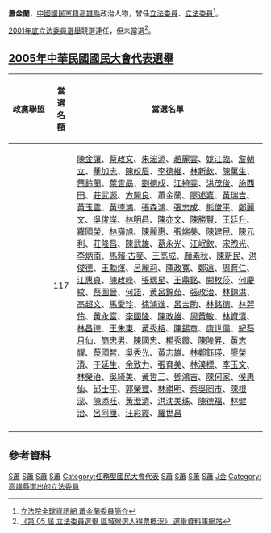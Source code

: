 {{Infobox_officeholder
| name = 蕭金蘭
| image name =
| width = 
| order         = {{ROC}}第4屆[[國大代表|國大代表]]
| term_start    = 2005年5月30日
| term_end      = 2005年6月7日
| order1        = {{ROC}}第4屆[[立法委員|立法委員]]
| term_start1   = 1999年2月1日
| term_end1     = 2002年1月29日
| order2        = {{ROC}}第3屆[[立法委員|立法委員]]
| term_start2   = 1996年2月1日
| term_end2     = 1999年1月29日
| order3        = {{ROC}}第2屆[[立法委員|立法委員]]
| term_start3   = 1993年2月1日
| term_end3     = 1996年1月29日
| order4        = {{ROC}}第1屆[[立法委員|立法委員]]
| term_start4   = 1990年2月1日
| term_end4     = 1993年1月29日
| period = 
| Sex = 女 
| Native place   = {{ROC}}[[南京市_(中華民國)|南京市]]
| date of birth  = {{Birth date and age|1948|8|26}}
| place of birth = {{ROC}}
| party = {{Kmt}}
| educate = 
*[[國立政治大學|國立政治大學]]畢業
*[[國立政治大學|國立政治大學]]企研所企家班研究
| past = 
*國際商專講師
*立法院(第一屆)立法委員<br><span style="color: blue;">(1990年-1993年)</span>
*立法院(第二屆)立法委員<br><span style="color: blue;">(1993年-1996年)</span>
*立法院(第三屆)立法委員<br><span style="color: blue;">(1996年-1999年)</span>
*立法院(第四屆)立法委員<br><span style="color: blue;">(1999年-2002年)</span>
*立法院國防、經濟委員會程序委員
*立法院法制、預算、衛生環境及社會福利委員會召集委員
*[[中國國民黨|中國國民黨]]中央委員
*[[中國國民黨|中國國民黨]][[黃復興黨部|黃復興黨部]]委員
*[[中國國民黨|中國國民黨]][[黃復興黨部|黃復興黨部]]評議委員
*[[中國國民黨|中國國民黨]]立法院黨團副主任
*[[中華薪傳協會|中華薪傳協會]]理事長
*[[世界自由民主聯盟總會|世界自由民主聯盟總會理事]]
*[[高雄縣|高雄縣]]青溪婦聯會副主委
}}
'''蕭金蘭'''{{BD|1948年|8月26日|catIdx=Siew蕭}}，[[中國國民黨籍|中國國民黨籍]][[高雄縣|高雄縣]]政治人物，曾任[[立法委員|立法委員]]、[[立法委員|立法委員]]<ref>[http://www.ly.gov.tw/ly/01_introduce/0103_leg/leg_main/leg_ver01_01.jsp?ItemNO=01030100&lgno=00218&stage=4 立法院全球資訊網 蕭金蘭委員簡介]</ref>。

[[2001年中華民國立法委員選舉|2001年底立法委員選舉]]競選連任，但未當選<ref>[http://210.69.23.140/vote3.asp?pass1=B2001A0000000000aaa 《第 05 屆 立法委員選舉 區域候選人得票概況》 選舉資料庫網站]{{dead link|date=十月 2017 |bot=InternetArchiveBot }}</ref>。

==[[2005年中華民國國民大會代表選舉|2005年中華民國國民大會代表選舉]]==
{|class=wikitable
|-
!style="width:16%"|政黨聯盟!!style="width:8%"|當選名額!!當選名單
|- 
|valign=top|{{kmt}}||valign=top align="center"|117||[[陳金讓|陳金讓]]、[[蔡政文|蔡政文]]、[[朱浤源|朱浤源]]、[[趙麗雲|趙麗雲]]、[[姚江臨|姚江臨]]、[[詹朝立|詹朝立]]、[[華加志|華加志]]、[[陳皎眉|陳皎眉]]、[[李德維|李德維]]、[[林新欽|林新欽]]、[[陳萬生|陳萬生]]、[[蔡鈴蘭|蔡鈴蘭]]、[[葉雲勗|葉雲勗]]、[[劉德成|劉德成]]、[[江綺雯|江綺雯]]、[[洪茂俊|洪茂俊]]、[[施西田|施西田]]、[[莊武源|莊武源]]、[[方醫良|方醫良]]、蕭金蘭、[[廖述嘉|廖述嘉]]、[[黃瑞吉|黃瑞吉]]、[[黃玉雲|黃玉雲]]、[[黃德鴻|黃德鴻]]、[[張森鴻|張森鴻]]、[[張志成|張志成]]、[[熊俊平|熊俊平]]、[[鄭麗文|鄭麗文]]、[[吳俊岸|吳俊岸]]、[[林明昌|林明昌]]、[[陳亦文|陳亦文]]、[[陳勝賢|陳勝賢]]、[[王廷升|王廷升]]、[[羅國榮|羅國榮]]、[[林嶺旭|林嶺旭]]、[[陳麗惠|陳麗惠]]、[[張端美|張端美]]、[[陳建民|陳建民]]、[[陳元利|陳元利]]、[[莊隆昌|莊隆昌]]、[[陳武雄|陳武雄]]、[[葛永光|葛永光]]、[[江岷欽|江岷欽]]、[[宋煦光|宋煦光]]、[[李炳南_(台灣)|李炳南]]、[[馬賴‧古麥|馬賴‧古麥]]、[[王高成|王高成]]、[[顏素秋|顏素秋]]、[[陳新民_(1955年)|陳新民]]、[[洪俊德|洪俊德]]、[[王勳煇|王勳煇]]、[[呂麗莉|呂麗莉]]、[[陳政寬|陳政寬]]、[[鄭遠|鄭遠]]、[[周育仁|周育仁]]、[[江惠貞|江惠貞]]、[[陳政峰|陳政峰]]、[[張瑞星|張瑞星]]、[[王鼎銘|王鼎銘]]、[[闕枚莎|闕枚莎]]、[[何慶紋|何慶紋]]、[[蔡圖晉|蔡圖晉]]、[[何語|何語]]、[[黃呂錦茹|黃呂錦茹]]、[[張政治|張政治]]、[[林錦洪|林錦洪]]、[[高超文|高超文]]、[[馬愛珍|馬愛珍]]、[[徐鴻進|徐鴻進]]、[[呂吉助|呂吉助]]、[[林銘德|林銘德]]、[[林羿伶|林羿伶]]、[[黃永富|黃永富]]、[[李國隆|李國隆]]、[[陳政雄|陳政雄]]、[[周黃敏|周黃敏]]、[[林資清|林資清]]、[[林昌德|林昌德]]、[[王朱東|王朱東]]、[[黃秀榕|黃秀榕]]、[[陳錫章|陳錫章]]、[[康世儒|康世儒]]、[[紀蔡月仙|紀蔡月仙]]、[[簡忠男|簡忠男]]、[[陳國忠|陳國忠]]、[[楊秀霞|楊秀霞]]、[[陳隆昇|陳隆昇]]、[[黃志耀|黃志耀]]、[[蔡國智|蔡國智]]、[[吳秀光|吳秀光]]、[[黃志雄|黃志雄]]、[[林鄭鈺瑛|林鄭鈺瑛]]、[[廖榮清|廖榮清]]、[[于延生|于延生]]、[[余致力|余致力]]、[[張育美|張育美]]、[[林漢標|林漢標]]、[[李玉文|李玉文]]、[[林榮治|林榮治]]、[[吳綺美|吳綺美]]、[[黃哲三|黃哲三]]、[[鄧鴻吉|鄧鴻吉]]、[[陳何家|陳何家]]、[[侯惠仙|侯惠仙]]、[[邱士平|邱士平]]、[[郭榮豐|郭榮豐]]、[[林祺明|林祺明]]、[[蔡吳罔市|蔡吳罔市]]、[[陳根深|陳根深]]、[[陳添旺|陳添旺]]、[[黃澄清|黃澄清]]、[[洪沈美珠|洪沈美珠]]、[[陳德福|陳德福]]、[[林健治|林健治]]、[[呂阿厘|呂阿厘]]、[[汪彩霞|汪彩霞]]、[[羅世昌|羅世昌]]
|- 
|}

==參考資料==
{{Reflist}}

{{第三屆立法院立法委員名單}}
{{第四屆立法院立法委員名單}}
{{任務型國民大會代表}}
{{Authority control}}

[[Category:第一屆立法院第六次增額立法委員|S蕭]]
[[Category:第二屆立法院立法委員|S蕭]]
[[Category:第三屆立法院立法委員|S蕭]]
[[Category:第四屆立法院立法委員|S蕭]]
[[Category:任務型國民大會代表|Category:任務型國民大會代表]]
[[Category:中國國民黨女黨員|S蕭]]
[[Category:臺灣女性立法委員|S蕭]]
[[Category:國立政治大學校友|S蕭]]
[[Category:高雄市人|S蕭]]
[[Category:蕭姓|J金]]
[[Category:高雄縣選出的立法委員|Category:高雄縣選出的立法委員]]